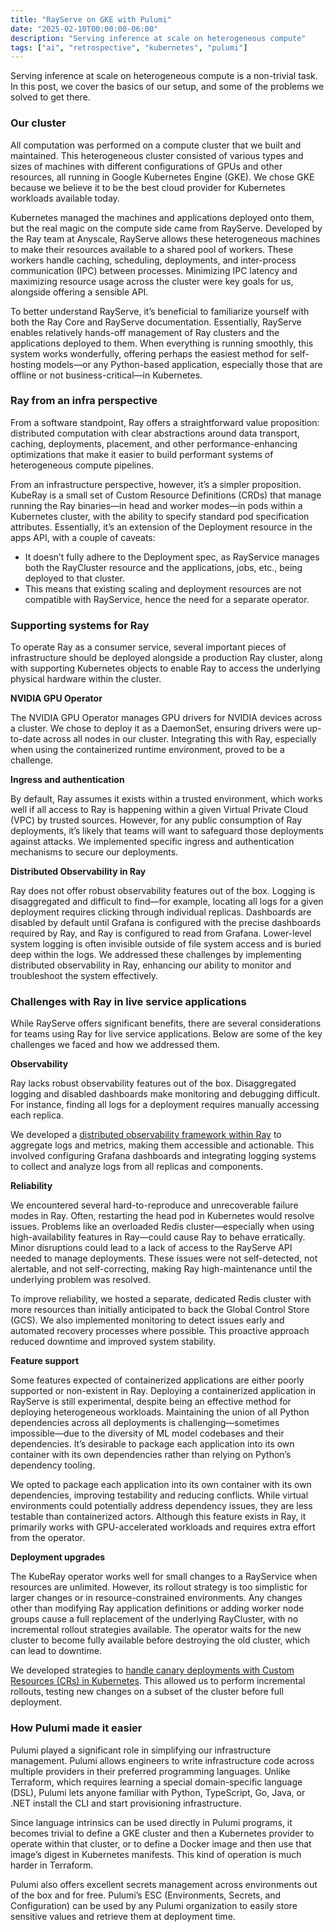 ```yaml
---
title: "RayServe on GKE with Pulumi"
date: "2025-02-10T00:00:00-06:00"
description: "Serving inference at scale on heterogeneous compute"
tags: ["ai", "retrospective", "kubernetes", "pulumi"]
---
```


Serving inference at scale on heterogeneous compute is a non-trivial task. In this post, we cover the basics of our setup, and some of the problems we solved to get there.

### Our cluster

All computation was performed on a compute cluster that we built and maintained. This heterogeneous cluster consisted of various types and sizes of machines with different configurations of GPUs and other resources, all running in Google Kubernetes Engine (GKE). We chose GKE because we believe it to be the best cloud provider for Kubernetes workloads available today.

Kubernetes managed the machines and applications deployed onto them, but the real magic on the compute side came from RayServe. Developed by the Ray team at Anyscale, RayServe allows these heterogeneous machines to make their resources available to a shared pool of workers. These workers handle caching, scheduling, deployments, and inter-process communication (IPC) between processes. Minimizing IPC latency and maximizing resource usage across the cluster were key goals for us, alongside offering a sensible API.

To better understand RayServe, it’s beneficial to familiarize yourself with both the Ray Core and RayServe documentation. Essentially, RayServe enables relatively hands-off management of Ray clusters and the applications deployed to them. When everything is running smoothly, this system works wonderfully, offering perhaps the easiest method for self-hosting models—or any Python-based application, especially those that are offline or not business-critical—in Kubernetes.

### Ray from an infra perspective

From a software standpoint, Ray offers a straightforward value proposition: distributed computation with clear abstractions around data transport, caching, deployments, placement, and other performance-enhancing optimizations that make it easier to build performant systems of heterogeneous compute pipelines.

From an infrastructure perspective, however, it’s a simpler proposition. KubeRay is a small set of Custom Resource Definitions (CRDs) that manage running the Ray binaries—in head and worker modes—in pods within a Kubernetes cluster, with the ability to specify standard pod specification attributes. Essentially, it’s an extension of the Deployment resource in the apps API, with a couple of caveats:

- It doesn’t fully adhere to the Deployment spec, as RayService manages both the RayCluster resource and the applications, jobs, etc., being deployed to that cluster.
- This means that existing scaling and deployment resources are not compatible with RayService, hence the need for a separate operator.

### Supporting systems for Ray

To operate Ray as a consumer service, several important pieces of infrastructure should be deployed alongside a production Ray cluster, along with supporting Kubernetes objects to enable Ray to access the underlying physical hardware within the cluster.

**NVIDIA GPU Operator**

The NVIDIA GPU Operator manages GPU drivers for NVIDIA devices across a cluster. We chose to deploy it as a DaemonSet, ensuring drivers were up-to-date across all nodes in our cluster. Integrating this with Ray, especially when using the containerized runtime environment, proved to be a challenge. 

**Ingress and authentication**

By default, Ray assumes it exists within a trusted environment, which works well if all access to Ray is happening within a given Virtual Private Cloud (VPC) by trusted sources. However, for any public consumption of Ray deployments, it’s likely that teams will want to safeguard those deployments against attacks. We implemented specific ingress and authentication mechanisms to secure our deployments.

**Distributed Observability in Ray**

Ray does not offer robust observability features out of the box. Logging is disaggregated and difficult to find—for example, locating all logs for a given deployment requires clicking through individual replicas. Dashboards are disabled by default until Grafana is configured with the precise dashboards required by Ray, and Ray is configured to read from Grafana. Lower-level system logging is often invisible outside of file system access and is buried deep within the logs. We addressed these challenges by implementing distributed observability in Ray, enhancing our ability to monitor and troubleshoot the system effectively. 

### Challenges with Ray in live service applications

While RayServe offers significant benefits, there are several considerations for teams using Ray for live service applications. Below are some of the key challenges we faced and how we addressed them.

**Observability**

Ray lacks robust observability features out of the box. Disaggregated logging and disabled dashboards make monitoring and debugging difficult. For instance, finding all logs for a deployment requires manually accessing each replica.

We developed a [distributed observability framework within Ray](/blog/posts/distributed-observability-ray) to aggregate logs and metrics, making them accessible and actionable. This involved configuring Grafana dashboards and integrating logging systems to collect and analyze logs from all replicas and components. 

**Reliability**

We encountered several hard-to-reproduce and unrecoverable failure modes in Ray. Often, restarting the head pod in Kubernetes would resolve issues. Problems like an overloaded Redis cluster—especially when using high-availability features in Ray—could cause Ray to behave erratically. Minor disruptions could lead to a lack of access to the RayServe API needed to manage deployments. These issues were not self-detected, not alertable, and not self-correcting, making Ray high-maintenance until the underlying problem was resolved.

To improve reliability, we hosted a separate, dedicated Redis cluster with more resources than initially anticipated to back the Global Control Store (GCS). We also implemented monitoring to detect issues early and automated recovery processes where possible. This proactive approach reduced downtime and improved system stability.

**Feature support**

Some features expected of containerized applications are either poorly supported or non-existent in Ray. Deploying a containerized application in RayServe is still experimental, despite being an effective method for deploying heterogeneous workloads. Maintaining the union of all Python dependencies across all deployments is challenging—sometimes impossible—due to the diversity of ML model codebases and their dependencies. It’s desirable to package each application into its own container with its own dependencies rather than relying on Python’s dependency tooling.

We opted to package each application into its own container with its own dependencies, improving testability and reducing conflicts. While virtual environments could potentially address dependency issues, they are less testable than containerized actors. Although this feature exists in Ray, it primarily works with GPU-accelerated workloads and requires extra effort from the operator. 

**Deployment upgrades**

The KubeRay operator works well for small changes to a RayService when resources are unlimited. However, its rollout strategy is too simplistic for larger changes or in resource-constrained environments. Any changes other than modifying Ray application definitions or adding worker node groups cause a full replacement of the underlying RayCluster, with no incremental rollout strategies available. The operator waits for the new cluster to become fully available before destroying the old cluster, which can lead to downtime.

We developed strategies to [handle canary deployments with Custom Resources (CRs) in Kubernetes](/blog/posts/canary-deployments-ray). This allowed us to perform incremental rollouts, testing new changes on a subset of the cluster before full deployment. 

### How Pulumi made it easier

Pulumi played a significant role in simplifying our infrastructure management. Pulumi allows engineers to write infrastructure code across multiple providers in their preferred programming languages. Unlike Terraform, which requires learning a special domain-specific language (DSL), Pulumi lets anyone familiar with Python, TypeScript, Go, Java, or .NET install the CLI and start provisioning infrastructure.

Since language intrinsics can be used directly in Pulumi programs, it becomes trivial to define a GKE cluster and then a Kubernetes provider to operate within that cluster, or to define a Docker image and then use that image’s digest in Kubernetes manifests. This kind of operation is much harder in Terraform.

Pulumi also offers excellent secrets management across environments out of the box and for free. Pulumi’s ESC (Environments, Secrets, and Configuration) can be used by any Pulumi organization to easily store sensitive values and retrieve them at deployment time.